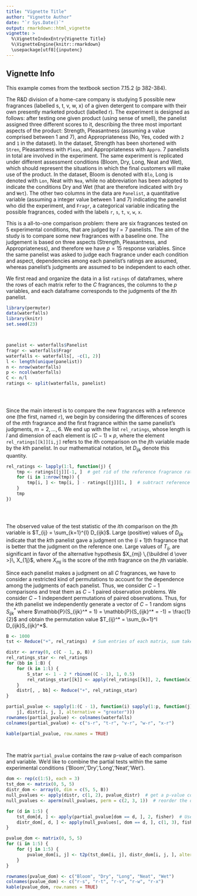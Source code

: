```yaml
---
title: "Vignette Title"
author: "Vignette Author"
date: "`r Sys.Date()`"
output: rmarkdown::html_vignette
vignette: >
  %\VignetteIndexEntry{Vignette Title}
  %\VignetteEngine{knitr::rmarkdown}
  \usepackage[utf8]{inputenc}
---
```



## Vignette Info
This example comes from the textbook section 7.15.2 (p 382-384).

The R&D division of a home-care company is studying 5 possible new fragrances (labelled s, t, v, w, x) of a given detergent to compare with their own presently marketed product (labelled r). The experiment is designed as follows: after testing one given product (using sense of smell), the panelist assigned three different scores to it, describing the three most important aspects of the product: Strength, Pleasantness (assuming a value comprised between 1 and 7), and Appropriateness (No, Yes, coded with `2` and `1` in the dataset). In the dataset, Strength has been shortened with `Stren`, Pleasantness with `Pleas`, and Appropriateness with `Appro`. 7 panelists in total are involved in the experiment. The same experiment is replicated under different assessment conditions (Bloom, Dry, Long, Neat and Wet), which should represent the situations in which the final customers will make use of the product. In the dataset, Bloom is denoted with `Blo`, Long is denoted with `Lon`, Neat with `Nea`, while no abbreviation has been adopted to indicate the conditions Dry and Wet (that are therefore indicated with `Dry` and `Wet`). The other two columns in the data are `Panelist`, a quantitative variable (assuming a integer value between 1 and 7) indicating the panelist who did the experiment, and `Fragr`, a categorical variable indicating the possible fragrances, coded with the labels `r`, `s`, `t`, `v`, `w`, `x`.


This is a all-to-one comparison problem: there are six fragrances tested on 5 experimental conditions, that are judged by $l = 7$ panelists. The aim of the study is to compare some new fragrances with a baseline one. The judgement is based on three aspects (Strength, Pleasantness, and Appropriateness), and therefore we have $p = 15$ response variables. Since the same panelist was asked to judge each fragrance under each condition and aspect, dependencies among each panelist's ratings are assumed, whereas panelist's judgments are assumed to be independent to each other.


We first read and organize the data in a list `ratings` of dataframes, where the rows of each matrix refer to the $C$ fragrances, the columns to the $p$ variables, and each dataframe corresponds to the judgments of the $l$th panelist.

```r
library(permuter)
data(waterfalls)
library(knitr)
set.seed(23)



panelist <- waterfalls$Panelist
fragr <- waterfalls$Fragr
waterfalls <- waterfalls[, -c(1, 2)]
l <- length(unique(panelist))
n <- nrow(waterfalls)
p <- ncol(waterfalls)
C <- n/l
ratings <- split(waterfalls, panelist)


 


```
Since the main interest is to compare the new fragrances with a reference one (the first, named `r`), we begin by considering the differences of scores of the $m$th fragrance and the first fragrance within the same panelist's judgments, $m = 2,\dots,6$. We end up with the list `rel_ratings`, whose length is $l$ and dimension of each element is $(C-1) \times p$, where the element `rel_ratings[[k]][i,j]` refers to the $i$th comparison on the $j$th variable made by the $k$th panelist. In our mathematical notation, let $D_{ijk}$ denote this quantity.

```r
rel_ratings <- lapply(1:l, function(j) {
    tmp <- ratings[[j]][-1, ]  # get rid of the reference fragrance ratings
    for (i in 1:nrow(tmp)) {
        tmp[i, ] <- tmp[i, ] - ratings[[j]][1, ]  # subtract reference ratings from each row
    }
    tmp
})


 


```

The observed value of the test statistic of the $i$th comparison on the $j$th variable is $T_{ij} = \sum_{k=1}^{l} D_{ijk}$. Large (positive) values of $D_{ijk}$ indicate that the $k$th panelist gave a judgment on the $(i+1)$th fragrance that is better that the judgment on the reference one. Large values of $T_{ij}$, are significant in favor of the alternative hypothesis $X_{mj} \,{\buildrel d \over >}\, X_{1j}$, where $X_{mj}$ is the score of the $m$th fragrance on the $j$th variable.

Since each panelist makes a judgment on all $C$ fragrances, we have to consider a restricted kind of permutations to account for the dependence among the judgments of each panelist. Thus, we consider $C-1$ comparisons and treat them as $C-1$ paired observation problems. We consider $C-1$ independent permutations of paired observations. Thus, for the $k$th panelist we independently generate a vector of $C-1$ random signs $S_{ijk}^*$ where $\mathbb{P}(S_{ijk}^* = 1) = \mathbb{P}(S_{ijk}^* = -1) = \frac{1}{2}$ and obtain the permutation value $T_{ij}^* = \sum_{k=1}^l D_{ijk}S_{ijk}^*$.
```r
B <- 1000
tst <- Reduce("+", rel_ratings)  # Sum entries of each matrix, sum taken over the list

distr <- array(0, c(C - 1, p, B))
rel_ratings_star <- rel_ratings
for (bb in 1:B) {
    for (k in 1:l) {
        S_star <- 1 - 2 * rbinom((C - 1), 1, 0.5)
        rel_ratings_star[[k]] <- apply(rel_ratings[[k]], 2, function(x) x * S_star)
    }
    distr[, , bb] <- Reduce("+", rel_ratings_star)
}

partial_pvalue <- sapply(1:(C - 1), function(i) sapply(1:p, function(j) t2p(tst[i, 
    j], distr[i, j, ], alternative = "greater")))
rownames(partial_pvalue) <- colnames(waterfalls)
colnames(partial_pvalue) <- c("s-r", "t-r", "v-r", "w-r", "x-r")

kable(partial_pvalue, row.names = TRUE)

 


```

The matrix `partial_pvalue` contains the raw p-value of each comparison and variable. We'd like to combine the partial tests within the same experimental conditions ('Bloom','Dry','Long','Neat','Wet').
```r
dom <- rep(c(1:5), each = 3)
tst_dom <- matrix(0, 5, 5)
distr_dom <- array(0, dim = c(5, 5, B))
null_pvalues <- apply(distr, c(1, 2), pvalue_distr)  # get a p-value corresponding to each null test statistic
null_pvalues <- aperm(null_pvalues, perm = c(2, 3, 1))  # reorder the dimensions; apply switches them.

for (d in 1:5) {
    tst_dom[d, ] <- apply(partial_pvalue[dom == d, ], 2, fisher)  # Use Fisher to combine p-values for each experimental condition
    distr_dom[, d, ] <- apply(null_pvalues[, dom == d, ], c(1, 3), fisher)  # Do the same with the null distribution p-values
}

pvalue_dom <- matrix(0, 5, 5)
for (i in 1:5) {
    for (j in 1:5) {
        pvalue_dom[i, j] <- t2p(tst_dom[i, j], distr_dom[i, j, ], alternative = "greater")  # Use t2p to get a p-value for the combined stats
    }
}

rownames(pvalue_dom) <- c("Bloom", "Dry", "Long", "Neat", "Wet")
colnames(pvalue_dom) <- c("r-s", "r-t", "r-v", "r-w", "r-x")
kable(pvalue_dom, row.names = TRUE)



 


```